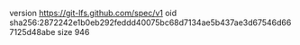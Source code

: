 version https://git-lfs.github.com/spec/v1
oid sha256:2872242e1b0eb292feddd40075bc68d7134ae5b437ae3d67546d667125d48abe
size 946
